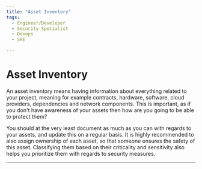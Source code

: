 ```yaml
---
title: "Asset Inventory"
tags:
  - Engineer/Developer
  - Security Specialist
  - Devops
  - SRE

---
```



<TagProvider>
<TagFilter />

# Asset Inventory

<TagList tags={frontmatter.tags} />
<AttributionList contributors={frontmatter.contributors} />

An asset inventory means having information about everything related to your project, meaning for example contracts, hardware, software, cloud providers, dependencies and network components. This is important, as if you don't have awareness of your assets then how are you going to be able to protect them?

You should at the very least document as much as you can with regards to your assets, and update this on a regular basis. It is highly recommended to also assign ownership of each asset, so that someone ensures the safety of this asset. Classifying them based on their criticality and sensitivity also helps you prioritize them with regards to security measures.

---

</TagProvider>
<ContributeFooter />